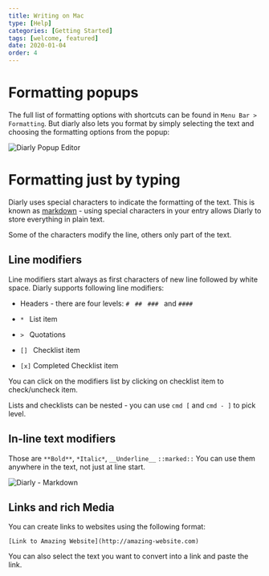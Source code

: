 ```yaml
---
title: Writing on Mac
type: [Help]
categories: [Getting Started]
tags: [welcome, featured]
date: 2020-01-04
order: 4
---
```





# Formatting popups


The full list of formatting options with shortcuts can be found in `Menu Bar > Formatting`. But diarly also lets you format by simply selecting the text and choosing the formatting options from the popup:


![Diarly Popup Editor](./popup_editor.gif)



# Formatting just by typing

Diarly uses special characters to indicate the formatting of the text. This is known as [markdown](https://en.wikipedia.org/wiki/Markdown) - using special characters in your entry allows Diarly to store everything in plain text. 

Some of the characters modify the line, others only part of the text.

## Line modifiers 

Line modifiers start always as first characters of new line followed by white space.  Diarly supports following line modifiers:

- Headers - there are four levels: `# `  `## `  `### `  and `#### `

- `* `   List item

- `> `  Quotations

- `[] ` Checklist item

- `[x]` Completed Checklist item

You can click on the modifiers list by clicking on checklist item to check/uncheck item.

Lists and checklists can be nested - you can use `cmd [` and `cmd - ]` to pick level.


##  In-line text modifiers

Those are `**Bold**`,  `*Italic*`,  `__Underline__`   `::marked::`  You can use them anywhere in the text, not just at line start.


![Diarly - Markdown](./markdown.gif)


## Links and rich Media

You can create links to websites using the following format:

`[Link to Amazing Website](http://amazing-website.com)`


You can also select the text you want to convert into a link and paste the link.

